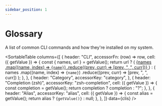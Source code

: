 ```yaml
---
sidebar_position: 1
---
```



# Glossary

A list of common CLI commands and how they're installed on my system.

<SortableTable
  columns={[
    {
      header: "CLI",
      accessorFn: (row) => row,
      cell: ({ getValue }) => {
        const { names, url } = getValue();
        return url ? (
          <a href={url} target="blank" rel="noreferrer noopener">
            {names
              .map((name, index) => <code key={index}>{name}</code>)
              .reduce((prev, curr) => [prev, ", ", curr])}
          </a>
        ) : (
          names
            .map((name, index) => <code key={index}>{name}</code>)
            .reduce((prev, curr) => [prev, ", ", curr])
        );
      },
    },
    {
      header: "Category",
      accessorKey: "category",
    },
    {
      header: "Completion (zsh)",
      accessorKey: "zsh-completion",
      cell: ({ getValue }) => {
        const completion = getValue();
        return completion ? completion : "?";
      },
    },
    {
      header: "Alias",
      accessorKey: "alias",
      cell: ({ getValue }) => {
        const alias = getValue();
        return alias ? <code>{getValue()}</code> : null;
      },
    },
  ]}
  data={clis}
/>
